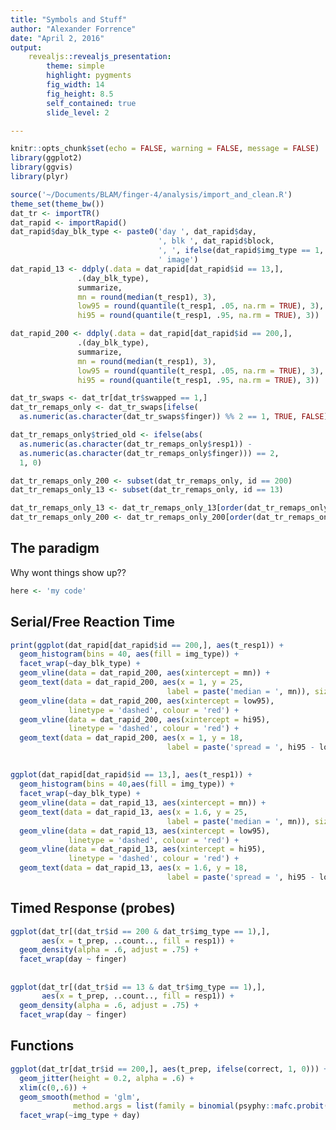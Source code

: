```yaml
---
title: "Symbols and Stuff"
author: "Alexander Forrence"
date: "April 2, 2016"
output:   
    revealjs::revealjs_presentation:
        theme: simple
        highlight: pygments
        fig_width: 14
        fig_height: 8.5
        self_contained: true
        slide_level: 2

---
```


```r
knitr::opts_chunk$set(echo = FALSE, warning = FALSE, message = FALSE)
library(ggplot2)
library(ggvis)
library(plyr)

source('~/Documents/BLAM/finger-4/analysis/import_and_clean.R')
theme_set(theme_bw())
dat_tr <- importTR()
dat_rapid <- importRapid()
dat_rapid$day_blk_type <- paste0('day ', dat_rapid$day, 
                                 ', blk ', dat_rapid$block,
                                 ', ', ifelse(dat_rapid$img_type == 1, 'phon', 'hand'),
                                 ' image')
dat_rapid_13 <- ddply(.data = dat_rapid[dat_rapid$id == 13,], 
               .(day_blk_type),
               summarize,
               mn = round(median(t_resp1), 3),
               low95 = round(quantile(t_resp1, .05, na.rm = TRUE), 3),
               hi95 = round(quantile(t_resp1, .95, na.rm = TRUE), 3))

dat_rapid_200 <- ddply(.data = dat_rapid[dat_rapid$id == 200,], 
               .(day_blk_type),
               summarize,
               mn = round(median(t_resp1), 3),
               low95 = round(quantile(t_resp1, .05, na.rm = TRUE), 3),
               hi95 = round(quantile(t_resp1, .95, na.rm = TRUE), 3))

dat_tr_swaps <- dat_tr[dat_tr$swapped == 1,]
dat_tr_remaps_only <- dat_tr_swaps[ifelse(
  as.numeric(as.character(dat_tr_swaps$finger)) %% 2 == 1, TRUE, FALSE),]

dat_tr_remaps_only$tried_old <- ifelse(abs(
  as.numeric(as.character(dat_tr_remaps_only$resp1)) - 
  as.numeric(as.character(dat_tr_remaps_only$finger))) == 2,
  1, 0)

dat_tr_remaps_only_200 <- subset(dat_tr_remaps_only, id == 200)
dat_tr_remaps_only_13 <- subset(dat_tr_remaps_only, id == 13)

dat_tr_remaps_only_13 <- dat_tr_remaps_only_13[order(dat_tr_remaps_only_13$t_prep),]
dat_tr_remaps_only_200 <- dat_tr_remaps_only_200[order(dat_tr_remaps_only_200$t_prep),]

```

## The paradigm

Why wont things show up??

```r
here <- 'my code'
```

## Serial/Free Reaction Time

```r
print(ggplot(dat_rapid[dat_rapid$id == 200,], aes(t_resp1)) +
  geom_histogram(bins = 40, aes(fill = img_type)) +
  facet_wrap(~day_blk_type) +
  geom_vline(data = dat_rapid_200, aes(xintercept = mn)) +
  geom_text(data = dat_rapid_200, aes(x = 1, y = 25,
                                   label = paste('median = ', mn)), size = 3) +
  geom_vline(data = dat_rapid_200, aes(xintercept = low95), 
             linetype = 'dashed', colour = 'red') +
  geom_vline(data = dat_rapid_200, aes(xintercept = hi95), 
             linetype = 'dashed', colour = 'red') +
  geom_text(data = dat_rapid_200, aes(x = 1, y = 18, 
                                   label = paste('spread = ', hi95 - low95)), size = 3))

```

##

```r
ggplot(dat_rapid[dat_rapid$id == 13,], aes(t_resp1)) +
  geom_histogram(bins = 40,aes(fill = img_type)) +
  facet_wrap(~day_blk_type) +
  geom_vline(data = dat_rapid_13, aes(xintercept = mn)) +
  geom_text(data = dat_rapid_13, aes(x = 1.6, y = 25,
                                   label = paste('median = ', mn)), size = 3) +
  geom_vline(data = dat_rapid_13, aes(xintercept = low95), 
             linetype = 'dashed', colour = 'red') +
  geom_vline(data = dat_rapid_13, aes(xintercept = hi95), 
             linetype = 'dashed', colour = 'red') +
  geom_text(data = dat_rapid_13, aes(x = 1.6, y = 18, 
                                   label = paste('spread = ', hi95 - low95)), size = 3)

```

## Timed Response (probes)

```r
ggplot(dat_tr[(dat_tr$id == 200 & dat_tr$img_type == 1),], 
       aes(x = t_prep, ..count.., fill = resp1)) +
  geom_density(alpha = .6, adjust = .75) +
  facet_wrap(day ~ finger)
```

##
```r
ggplot(dat_tr[(dat_tr$id == 13 & dat_tr$img_type == 1),], 
       aes(x = t_prep, ..count.., fill = resp1)) +
  geom_density(alpha = .6, adjust = .75) +
  facet_wrap(day ~ finger)
```

## Functions
```r

ggplot(dat_tr[dat_tr$id == 200,], aes(t_prep, ifelse(correct, 1, 0))) + 
  geom_jitter(height = 0.2, alpha = .6) + 
  xlim(c(0,.6)) + 
  geom_smooth(method = 'glm', 
              method.args = list(family = binomial(psyphy::mafc.probit(4))), se = FALSE) + 
  facet_wrap(~img_type + day)
```